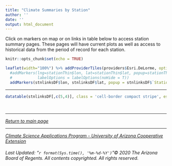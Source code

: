 ```yaml
---
title: "Climate Summaries by Station"
author: ''
date: ''
output: html_document
---
```


Click on markers on map or on links in table below to access station summary pages. These pages will have current plots as well as access to historical data from the period of record for each station.

```r
knitr::opts_chunk$set(echo = TRUE)
```

```r
leaflet(width="100%") %>% addProviderTiles(providers$Esri.DeLorme, options = providerTileOptions(minZoom = 6)) %>%
  #addMarkers(lng=stationThin$lon, lat=stationThin$lat, popup=stationThin$names,
  #           labelOptions = labelOptions(noHide = T))
  addMarkers(stnlinksDF$lon, stnlinksDF$lat, popup = stnlinksDF$`Station Page Link` )

```  
------

```r
datatable(stnlinksDF[,c(5,4)], class = 'cell-border compact stripe', escape = FALSE, rownames = FALSE)
```

<p>&nbsp;</p>

------

<div align="center">
  <em>[Return to main page](https://cals.arizona.edu/climate/misc/stations/index.html)</em>
</div>

------

<div align="center">
  <em>[Climate Science Applications Program - University of Arizona Cooperative Extension](http://cals.arizona.edu/climate/)</em>
</div>

<div align="center">
  <h6>
  Last Updated: "`r format(Sys.time(), '%m-%d-%Y')`"© 2020 The Arizona Board of Regents. All contents copyrighted. All rights reserved.</h6>
</div>